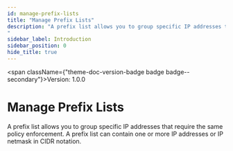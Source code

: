 ```yaml
---
id: manage-prefix-lists
title: "Manage Prefix Lists"
description: "A prefix list allows you to group specific IP addresses that require the same policy enforcement. A prefix list can contain one or more IP addresses or IP netmask in CIDR notation.
"
sidebar_label: Introduction
sidebar_position: 0
hide_title: true
---
```



<span className={"theme-doc-version-badge badge badge--secondary"}>Version: 1.0.0</span>

# Manage Prefix Lists



A prefix list allows you to group specific IP addresses that require the same policy enforcement. A prefix list can contain one or more IP addresses or IP netmask in CIDR notation.



      